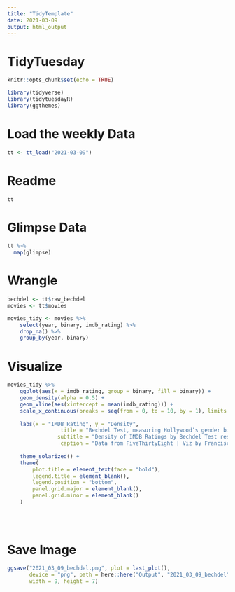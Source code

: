 ```yaml
---
title: "TidyTemplate"
date: 2021-03-09
output: html_output
---
```


# TidyTuesday


```r

knitr::opts_chunk$set(echo = TRUE)

library(tidyverse)
library(tidytuesdayR)
library(ggthemes)

```

# Load the weekly Data

```r

tt <- tt_load("2021-03-09")

```


# Readme

```r

tt

```


# Glimpse Data


```r

tt %>% 
  map(glimpse)

```

# Wrangle

```r

bechdel <- tt$raw_bechdel
movies <- tt$movies

movies_tidy <- movies %>%
    select(year, binary, imdb_rating) %>%
    drop_na() %>%
    group_by(year, binary)

```


# Visualize


```r

movies_tidy %>%
    ggplot(aes(x = imdb_rating, group = binary, fill = binary)) +
    geom_density(alpha = 0.5) + 
    geom_vline(aes(xintercept = mean(imdb_rating))) +
    scale_x_continuous(breaks = seq(from = 0, to = 10, by = 1), limits = c(2,10)) +
    
    labs(x = "IMDB Rating", y = "Density",
                 title = "Bechdel Test, measuring Hollywood’s gender bias",
                subtitle = "Density of IMDB Ratings by Bechdel Test result for films from 1970 to 2013",
                 caption = "Data from FiveThirtyEight | Viz by Francisco GF") +
    
    theme_solarized() +
    theme(
        plot.title = element_text(face = "bold"),
        legend.title = element_blank(),
        legend.position = "bottom",
        panel.grid.major = element_blank(),
        panel.grid.minor = element_blank()
    )
    
   
  
```

# Save Image

```r

ggsave("2021_03_09_bechdel.png", plot = last_plot(), 
       device = "png", path = here::here("Output", "2021_03_09_bechdel"),
       width = 9, height = 7)
```
